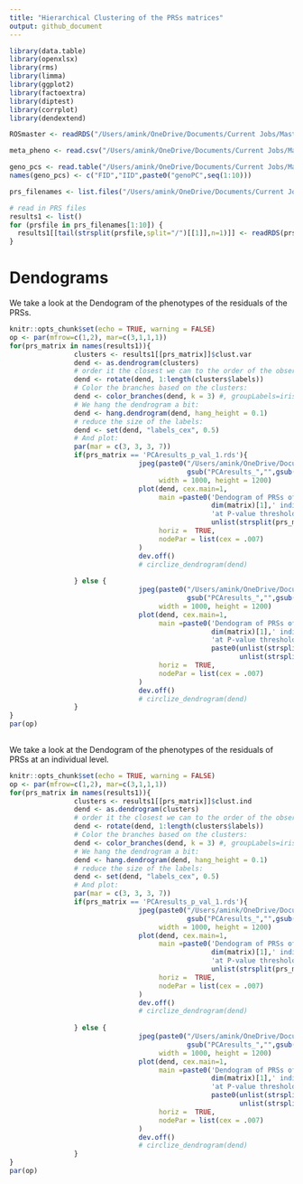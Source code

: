 ```yaml
---
title: "Hierarchical Clustering of the PRSs matrices"
output: github_document
---
```


```r
library(data.table)
library(openxlsx)
library(rms)
library(limma)
library(ggplot2)
library(factoextra)
library(diptest)
library(corrplot)
library(dendextend)

ROSmaster <- readRDS("/Users/amink/OneDrive/Documents/Current Jobs/Masters Thesis/Code/Datasets/ROSMAP_Phenotype/ROSmaster.rds")

meta_pheno <- read.csv("/Users/amink/OneDrive/Documents/Current Jobs/Masters Thesis/Code/Datasets/Sum_Stats/Pan_UK_Biobank_phenotype_manifest_h2_more_0.05_both_sex_non_ambigous.csv")

geno_pcs <- read.table("/Users/amink/OneDrive/Documents/Current Jobs/Masters Thesis/Code/Datasets/PCA_Genotype/geno_qc.eigenvec.txt",header=F)
names(geno_pcs) <- c("FID","IID",paste0("genoPC",seq(1:10)))

prs_filenames <- list.files("/Users/amink/OneDrive/Documents/Current Jobs/Masters Thesis/Code/Datasets/PRS_PLINK_Resid_PCA_Clust/",full.names = T)

# read in PRS files
results1 <- list()
for (prsfile in prs_filenames[1:10]) {
  results1[[tail(strsplit(prsfile,split="/")[[1]],n=1)]] <- readRDS(prsfile)
}
```

# Dendograms

We take a look at the Dendogram of the phenotypes of the residuals of the PRSs.

```r
knitr::opts_chunk$set(echo = TRUE, warning = FALSE)
op <- par(mfrow=c(1,2), mar=c(3,1,1,1))
for(prs_matrix in names(results1)){
                clusters <- results1[[prs_matrix]]$clust.var
                dend <- as.dendrogram(clusters)
                # order it the closest we can to the order of the observations:
                dend <- rotate(dend, 1:length(clusters$labels))
                # Color the branches based on the clusters:
                dend <- color_branches(dend, k = 3) #, groupLabels=iris_species)
                # We hang the dendrogram a bit:
                dend <- hang.dendrogram(dend, hang_height = 0.1)
                # reduce the size of the labels:
                dend <- set(dend, "labels_cex", 0.5)
                # And plot:
                par(mar = c(3, 3, 3, 7))
                if(prs_matrix == 'PCAresults_p_val_1.rds'){
                                jpeg(paste0("/Users/amink/OneDrive/Documents/Current Jobs/Masters Thesis/Code/Master_Thesis/Plots/Dendograms/Dendogram_",
                                            gsub("PCAresults_","",gsub(".rds","",prs_matrix)),".jpg"),
                                     width = 1000, height = 1200)
                                plot(dend, cex.main=1,
                                     main =paste0('Dendogram of PRSs of phenotypes of ',
                                                  dim(matrix)[1],' individuals',"\n",
                                                  'at P-value threshold of ',
                                                  unlist(strsplit(prs_matrix, "[_.]"))[4]),
                                     horiz =  TRUE,
                                     nodePar = list(cex = .007)
                                )
                                dev.off()
                                # circlize_dendrogram(dend)
                                
                } else {
                                jpeg(paste0("/Users/amink/OneDrive/Documents/Current Jobs/Masters Thesis/Code/Master_Thesis/Plots/Dendograms/Dendogram_",
                                            gsub("PCAresults_","",gsub(".rds","",prs_matrix)),".jpg"),
                                     width = 1000, height = 1200)
                                plot(dend, cex.main=1,
                                     main =paste0('Dendogram of PRSs of phenotypes of ',
                                                  dim(matrix)[1],' individuals',"\n",
                                                  'at P-value threshold of ',
                                                  paste0(unlist(strsplit(prs_matrix, "[_.]"))[4],'.',
                                                         unlist(strsplit(prs_matrix, "[_.]"))[5])),
                                     horiz =  TRUE,
                                     nodePar = list(cex = .007)
                                )
                                dev.off()
                                # circlize_dendrogram(dend)
                }
}
par(op)
                                                      
```


We take a look at the Dendogram of the phenotypes of the residuals of PRSs at an individual level.

```r
knitr::opts_chunk$set(echo = TRUE, warning = FALSE)
op <- par(mfrow=c(1,2), mar=c(3,1,1,1))
for(prs_matrix in names(results1)){
                clusters <- results1[[prs_matrix]]$clust.ind
                dend <- as.dendrogram(clusters)
                # order it the closest we can to the order of the observations:
                dend <- rotate(dend, 1:length(clusters$labels))
                # Color the branches based on the clusters:
                dend <- color_branches(dend, k = 3) #, groupLabels=iris_species)
                # We hang the dendrogram a bit:
                dend <- hang.dendrogram(dend, hang_height = 0.1)
                # reduce the size of the labels:
                dend <- set(dend, "labels_cex", 0.5)
                # And plot:
                par(mar = c(3, 3, 3, 7))
                if(prs_matrix == 'PCAresults_p_val_1.rds'){
                                jpeg(paste0("/Users/amink/OneDrive/Documents/Current Jobs/Masters Thesis/Code/Master_Thesis/Plots/Dendograms/Dendogram_",
                                            gsub("PCAresults_","",gsub(".rds","",prs_matrix)),".jpg"),
                                     width = 1000, height = 1200)
                                plot(dend, cex.main=1,
                                     main =paste0('Dendogram of PRSs of individuals of ',
                                                  dim(matrix)[1],' individuals',"\n",
                                                  'at P-value threshold of ',
                                                  unlist(strsplit(prs_matrix, "[_.]"))[4]),
                                     horiz =  TRUE,
                                     nodePar = list(cex = .007)
                                )
                                dev.off()
                                # circlize_dendrogram(dend)
                                
                } else {
                                jpeg(paste0("/Users/amink/OneDrive/Documents/Current Jobs/Masters Thesis/Code/Master_Thesis/Plots/Dendograms/Dendogram_",
                                            gsub("PCAresults_","",gsub(".rds","",prs_matrix)),".jpg"),
                                     width = 1000, height = 1200)
                                plot(dend, cex.main=1,
                                     main =paste0('Dendogram of PRSs of individuals of ',
                                                  dim(matrix)[1],' individuals',"\n",
                                                  'at P-value threshold of ',
                                                  paste0(unlist(strsplit(prs_matrix, "[_.]"))[4],'.',
                                                         unlist(strsplit(prs_matrix, "[_.]"))[5])),
                                     horiz =  TRUE,
                                     nodePar = list(cex = .007)
                                )
                                dev.off()
                                # circlize_dendrogram(dend)
                }
}
par(op)
```

